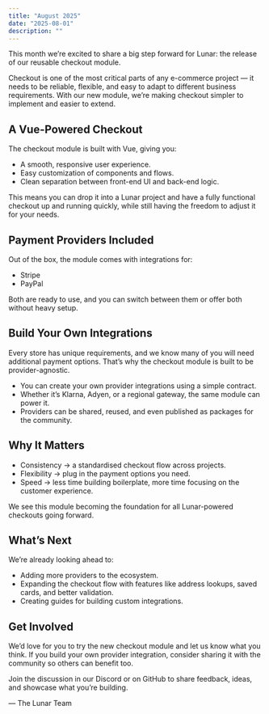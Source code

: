 ```yaml
---
title: "August 2025"
date: "2025-08-01"
description: ""
---
```


This month we’re excited to share a big step forward for Lunar: the release of our reusable checkout module.

Checkout is one of the most critical parts of any e-commerce project — it needs to be reliable, flexible, and easy to adapt to different business requirements. With our new module, we’re making checkout simpler to implement and easier to extend.

## A Vue-Powered Checkout

The checkout module is built with Vue, giving you:
- A smooth, responsive user experience.
- Easy customization of components and flows.
- Clean separation between front-end UI and back-end logic.

This means you can drop it into a Lunar project and have a fully functional checkout up and running quickly, while still having the freedom to adjust it for your needs.

## Payment Providers Included

Out of the box, the module comes with integrations for:
- Stripe
- PayPal

Both are ready to use, and you can switch between them or offer both without heavy setup.

## Build Your Own Integrations

Every store has unique requirements, and we know many of you will need additional payment options. That’s why the checkout module is built to be provider-agnostic.
- You can create your own provider integrations using a simple contract.
- Whether it’s Klarna, Adyen, or a regional gateway, the same module can power it.
- Providers can be shared, reused, and even published as packages for the community.

## Why It Matters
- Consistency → a standardised checkout flow across projects.
- Flexibility → plug in the payment options you need.
- Speed → less time building boilerplate, more time focusing on the customer experience.

We see this module becoming the foundation for all Lunar-powered checkouts going forward.

## What’s Next

We’re already looking ahead to:
- Adding more providers to the ecosystem.
- Expanding the checkout flow with features like address lookups, saved cards, and better validation.
- Creating guides for building custom integrations.

## Get Involved

We’d love for you to try the new checkout module and let us know what you think. If you build your own provider integration, consider sharing it with the community so others can benefit too.

Join the discussion in our Discord or on GitHub to share feedback, ideas, and showcase what you’re building.

— The Lunar Team
